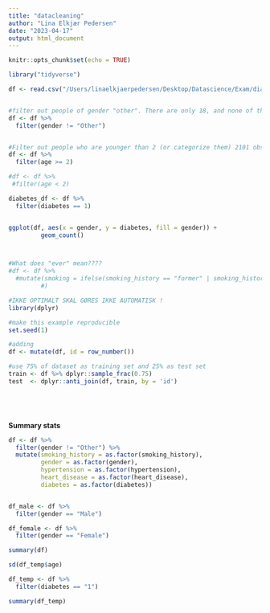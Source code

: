 ```yaml
---
title: "datacleaning"
author: "Lina Elkjær Pedersen"
date: "2023-04-17"
output: html_document
---
```


```r
knitr::opts_chunk$set(echo = TRUE)
```



```r
library("tidyverse")
```

```r
df <- read.csv("/Users/linaelkjaerpedersen/Desktop/Datascience/Exam/diabetes_prediction_dataset.csv")


#filter out people of gender "other". There are only 18, and none of them have diabetes. 
df <- df %>% 
  filter(gender != "Other")


#Filter out people who are younger than 2 (or categorize them) 2101 obs, and none of them have diabetes
df <- df %>% 
  filter(age >= 2)

#df <- df %>% 
 #filter(age < 2)

diabetes_df <- df %>% 
  filter(diabetes == 1)


ggplot(df, aes(x = gender, y = diabetes, fill = gender)) +
         geom_count()



#What does "ever" mean????
#df <- df %>% 
  #mutate(smoking = ifelse(smoking_history == "former" | smoking_history == "not current" , "past", smoking_history),
         #)


```

```r


#IKKE OPTIMALT SKAL GØRES IKKE AUTOMATISK !
library(dplyr)

#make this example reproducible
set.seed(1)

#adding
df <- mutate(df, id = row_number())

#use 75% of dataset as training set and 25% as test set 
train <- df %>% dplyr::sample_frac(0.75)
test  <- dplyr::anti_join(df, train, by = 'id')



 
```


**Summary stats**
```r


df <- df %>% 
  filter(gender != "Other") %>% 
  mutate(smoking_history = as.factor(smoking_history),
         gender = as.factor(gender), 
         hypertension = as.factor(hypertension),
         heart_disease = as.factor(heart_disease),
         diabetes = as.factor(diabetes))


df_male <- df %>% 
  filter(gender == "Male")

df_female <- df %>% 
  filter(gender == "Female")

summary(df)

sd(df_temp$age)

df_temp <- df %>% 
  filter(diabetes == "1")

summary(df_temp)
```

